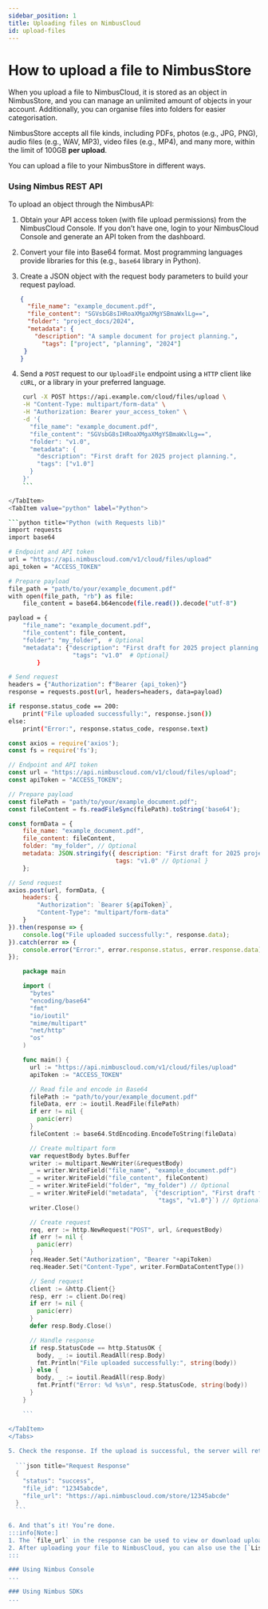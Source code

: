 ```yaml
---
sidebar_position: 1
title: Uploading files on NimbusCloud
id: upload-files
---
```



# How to upload a file to NimbusStore

When you upload a file to NimbusCloud, it is stored as an object in NimbusStore, and you can manage an unlimited amount of objects in your account. Additionally, you can organise files into folders for easier categorisation. 

NimbusStore accepts all file kinds, including PDFs, photos (e.g., JPG, PNG), audio files (e.g., WAV, MP3), video files (e.g., MP4), and many more, within the limit of 100GB **per upload**.

You can upload a file to your NimbusStore in different ways.

### Using Nimbus REST API

To upload an object through the NimbusAPI:

1. Obtain your API access token (with file upload permissions) from the NimbusCloud Console. If you don’t have one, login to your NimbusCloud Console and generate an API token from the dashboard. 
2. Convert your file into Base64 format. Most programming languages provide libraries for this (e.g., `base64` library in Python).
3. Create a JSON object with the request body parameters to build your request payload.
    
    ```json title="Request Body"
    {
      "file_name": "example_document.pdf",
      "file_content": "SGVsbG8sIHRoaXMgaXMgYSBmaWxlLg==",
      "folder": "project_docs/2024",
      "metadata": {
        "description": "A sample document for project planning.",
    	  "tags": ["project", "planning", "2024"]
     }
    }
    ```
    
4. Send a `POST` request to our `UploadFile` endpoint using a `HTTP` client like `cURL`, or a library in your preferred language.
  <Tabs>
  <TabItem value="bash" label="cURL">

  ```bash title="cURL Request"
      curl -X POST https://api.example.com/cloud/files/upload \
      -H "Content-Type: multipart/form-data" \
      -H "Authorization: Bearer your_access_token" \
      -d '{
        "file_name": "example_document.pdf",
        "file_content": "SGVsbG8sIHRoaXMgaXMgYSBmaWxlLg==",
        "folder": "v1.0",
        "metadata": {
          "description": "First draft for 2025 project planning.",
          "tags": ["v1.0"]
        }
      }'
      ```

  </TabItem>
  <TabItem value="python" label="Python">

  ```python title="Python (with Requests lib)"
  import requests
  import base64

  # Endpoint and API token
  url = "https://api.nimbuscloud.com/v1/cloud/files/upload"
  api_token = "ACCESS_TOKEN"

  # Prepare payload
  file_path = "path/to/your/example_document.pdf"
  with open(file_path, "rb") as file:
      file_content = base64.b64encode(file.read()).decode("utf-8")

  payload = {
      "file_name": "example_document.pdf",
      "file_content": file_content,
      "folder": "my_folder",  # Optional
      "metadata": {"description": "First draft for 2025 project planning.",  # Optional
                    "tags": "v1.0"  # Optional}    
          }

  # Send request
  headers = {"Authorization": f"Bearer {api_token}"}
  response = requests.post(url, headers=headers, data=payload)

  if response.status_code == 200:
      print("File uploaded successfully:", response.json())
  else:
      print("Error:", response.status_code, response.text)
  ```

  </TabItem>
  <TabItem value="js" label="Node.js">

  ```javascript title="Node.js Request"
  const axios = require('axios');
  const fs = require('fs');

  // Endpoint and API token
  const url = "https://api.nimbuscloud.com/v1/cloud/files/upload";
  const apiToken = "ACCESS_TOKEN";

  // Prepare payload
  const filePath = "path/to/your/example_document.pdf";
  const fileContent = fs.readFileSync(filePath).toString('base64');

  const formData = {
      file_name: "example_document.pdf",
      file_content: fileContent,
      folder: "my_folder", // Optional
      metadata: JSON.stringify({ description: "First draft for 2025 project planning.", // Optional
                                tags: "v1.0" // Optional }
      };

  // Send request
  axios.post(url, formData, {
      headers: {
          "Authorization": `Bearer ${apiToken}`,
          "Content-Type": "multipart/form-data"
      }
  }).then(response => {
      console.log("File uploaded successfully:", response.data);
  }).catch(error => {
      console.error("Error:", error.response.status, error.response.data);
  });
  ```

  </TabItem>
  <TabItem value="go" label="Go">

  ```go title="GoLang Request"
      package main

      import (
        "bytes"
        "encoding/base64"
        "fmt"
        "io/ioutil"
        "mime/multipart"
        "net/http"
        "os"
      )

      func main() {
        url := "https://api.nimbuscloud.com/v1/cloud/files/upload"
        apiToken := "ACCESS_TOKEN"

        // Read file and encode in Base64
        filePath := "path/to/your/example_document.pdf"
        fileData, err := ioutil.ReadFile(filePath)
        if err != nil {
          panic(err)
        }
        fileContent := base64.StdEncoding.EncodeToString(fileData)

        // Create multipart form
        var requestBody bytes.Buffer
        writer := multipart.NewWriter(&requestBody)
        _ = writer.WriteField("file_name", "example_document.pdf")
        _ = writer.WriteField("file_content", fileContent)
        _ = writer.WriteField("folder", "my_folder") // Optional
        _ = writer.WriteField("metadata", `{"description", "First draft for 2025 project planning.",
                                            "tags", "v1.0"}`) // Optional
        writer.Close()

        // Create request
        req, err := http.NewRequest("POST", url, &requestBody)
        if err != nil {
          panic(err)
        }
        req.Header.Set("Authorization", "Bearer "+apiToken)
        req.Header.Set("Content-Type", writer.FormDataContentType())

        // Send request
        client := &http.Client{}
        resp, err := client.Do(req)
        if err != nil {
          panic(err)
        }
        defer resp.Body.Close()

        // Handle response
        if resp.StatusCode == http.StatusOK {
          body, _ := ioutil.ReadAll(resp.Body)
          fmt.Println("File uploaded successfully:", string(body))
        } else {
          body, _ := ioutil.ReadAll(resp.Body)
          fmt.Printf("Error: %d %s\n", resp.StatusCode, string(body))
        }
      }

      ```

  </TabItem>
  </Tabs>
    
5. Check the response. If the upload is successful, the server will return a `JSON` response containing the status, file ID, and a URL to access the file. 
    
    ```json title="Request Response"
    {
      "status": "success",
      "file_id": "12345abcde",
      "file_url": "https://api.nimbuscloud.com/store/12345abcde"
    }
    ```
    
6. And that’s it! You’re done.
  :::info[Note:]
  1. The `file_url` in the response can be used to view or download uploaded files from the NimbusStore. 
  2. After uploading your file to NimbusCloud, you can also use the [`ListFile` endpoint](/api-reference#tag/nimbusstore) to retrieve objects from the NimbusStore, and the [`DeleteFile` endpoint](/api-reference#tag/nimbusstore) to delete objects you no longer need from NimbusStore.
  :::

### Using Nimbus Console
...

### Using Nimbus SDKs
...
